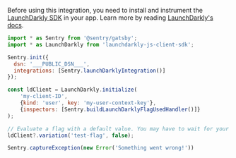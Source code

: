 Before using this integration, you need to install and instrument the [LaunchDarkly SDK](https://www.npmjs.com/package/launchdarkly-js-client-sdk) in your app. Learn more by reading [LaunchDarkly's docs](https://docs.launchdarkly.com/sdk/client-side/javascript).

```javascript
import * as Sentry from '@sentry/gatsby';
import * as LaunchDarkly from 'launchdarkly-js-client-sdk';

Sentry.init({
  dsn: '___PUBLIC_DSN___',
  integrations: [Sentry.launchDarklyIntegration()]
});

const ldClient = LaunchDarkly.initialize(
    'my-client-ID',
    {kind: 'user', key: 'my-user-context-key'},
    {inspectors: [Sentry.buildLaunchDarklyFlagUsedHandler()]}
);

// Evaluate a flag with a default value. You may have to wait for your client to initialize first.
ldClient?.variation('test-flag', false);

Sentry.captureException(new Error('Something went wrong!'))
```
